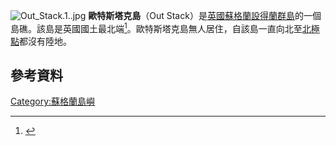 {{Refimprove|time=2020-07-29T04:52:47+00:00}}
{{coord|60.8603|-0.8741|display=inline}}
[[File:Out_Stack.1..jpg|thumb]]
'''歐特斯塔克島'''（Out Stack）是[[英國|英國]][[蘇格蘭|蘇格蘭]][[设德兰|設得蘭群島]]的一個島礁。該島是英國國土最北端<ref>{{Cite web|title=BBC Scotland - Grand Tours of the Scottish Islands, Series 3, Northern Exposure: The North Isles and Out Stack, The former home of Britain's most northerly lighthouse keepers|url=https://www.bbc.co.uk/programmes/p034ntk8|accessdate=2020-07-29|publisher=BBC|language=en-GB|archive-url=https://web.archive.org/web/20190828084716/https://www.bbc.co.uk/programmes/p034ntk8|archive-date=2019-08-28|dead-url=no}}</ref>。歐特斯塔克島無人居住，自該島一直向北至[[北極點|北極點]]都沒有陸地。
==參考資料==
{{reflist}}
{{Commons category|Out Stack|position=left}}
{{Coord|60.8603|N|0.8741|W|display=title}}
[[Category:蘇格蘭島嶼|Category:蘇格蘭島嶼]]